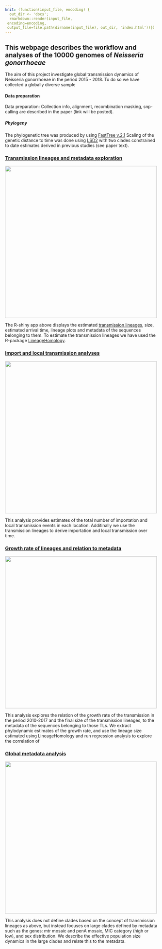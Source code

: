 ```yaml
---
knit: (function(input_file, encoding) {
  out_dir <- 'docs';
  rmarkdown::render(input_file,
 encoding=encoding,
 output_file=file.path(dirname(input_file), out_dir, 'index.html'))})
---
```




## This webpage describes the workflow and analyses of the 10000 genomes of *Neisseria gonorrhoeae*

The aim of this project investigate global transmission dynamics of Neisseria gonorrhoeae in the period 2015 - 2018. To do so we have collected a globally diverse sample 

#### Data preparation
Data preparation: Collection info, alignment, recombination masking, snp-calling are described in the paper (link will be posted). 

##### Phylogeny
The phylogenetic tree was produced by using [FastTree v.2.1](https://doi.org/10.1371/journal.pone.0009490)
Scaling of the genetic distance to time was done using [LSD2](https://doi.org/10.1093/sysbio/syv068) with two clades constrained to date estimates derived in previous studies (see paper text). 



### [Transmission lineages and metadata exploration](https://magnunos.shinyapps.io/LineageHomology_Explorer/?_ga=2.205397328.1370338265.1637693506-226041197.1637248825)






[<img src="Files/TL_Explorer.png" width="500"/>](https://magnunos.shinyapps.io/LineageHomology_Explorer/?_ga=2.205397328.1370338265.1637693506-226041197.1637248825)



The R-shiny app above displays the estimated [transmission lineages](https://www.science.org/doi/10.1126/science.abf2946), size, estimated arrival time, lineage plots and metadata of the sequences belonging to them. To estimate the transmission lineages we have used the R-package [LineageHomology](https://github.com/magnusnosnes/LineageHomology).



### [Import and local transmission analyses](Analyses/LineagesAndImport.html)


[<img src="Files/Import_local_transmission.png" width="500"/>](Analyses/LineagesAndImport.html)

This analysis provides estimates of the total number of importation and local transmission events in each location. Additinally we use the transmission lineages to derive importation and local transmission over time. 





### [Growth rate of lineages and relation to metadata](Analyses/Growth_rates_explanatory.html)

[<img src="Files/Metadata.png" width="500"/>](Analyses/Growth_rates_explanatory.html)


This analysis explores the relation of the growth rate of the transmission in the period 2010-2017 and the final size of the transmission lineages, to the metadata of the sequences belonging to those TLs. We extract phylodynamic estimates of the growth rate, and use the lineage size estimated using LineageHomology and run regression analysis to explore the correlation of 







### [Global metadata analysis](Analyses/global_analysis.html)



[<img src="Files/Global_analysis.png" width="500"/>](Analyses/global_analysis.html)

This analysis does not define clades based on the concept of transmission lineages as above, but instead focuses on large clades defined by metadata such as the genes: mtr mosaic and penA mosaic, MIC category (high or low), and sex distribution. We describe the effective population size dynamics in the large clades and relate this to the metadata. 

